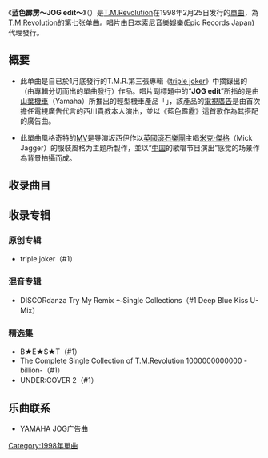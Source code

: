 {{otheruse
|subject=日本樂團T.M.R.的單曲唱片作品
|other=1983年上映的美國電影「Blue Thunder」
|藍色霹靂號
}}
{{Infobox song
| name       = 藍色霹靂〜JOG edit〜<br>（{{lang|ja|蒼い霹靂〜JOG edit〜}}）
| type       = [[單曲|單曲]]
| cover      = 
| cover_size = 
| caption    = 
| artist     = [[T.M.Revolution|T.M.Revolution]]
| A-side     = '''{{lang|ja|蒼い霹靂〜JOG edit〜}}'''
| B-side     = '''独裁 -monopolize- LIVE at KAWAGUCHI LILIA 1997.11.23'''
| released   = 1998年2月25日
| recorded   = 
| genre      = [[J-POP|J-POP]]
| length     = 13分39秒
| label      = [[Epic_Records_Japan|Antinous Records]]
| writer     = [[浅倉大介|浅倉大介]](作、编曲)<br/>井上秋緒(作词)
| producer   = [[浅倉大介|浅倉大介]]
| chart_position = *第3名（[[Oricon|Oricon]]周间）
*入榜次數10次（Oricon）
| certification = 
| prev_title = [[WHITE_BREATH|WHITE BREATH]]
| prev_year  = 1997
| next_title = [[HOT_LIMIT|HOT LIMIT]]
| next_year  = 1998
}}
《'''蓝色霹雳〜JOG edit〜'''》（{{lang-ja|'''蒼い霹靂〜JOG edit〜'''}}）是[[T.M.Revolution|T.M.Revolution]]在1998年2月25日发行的[[單曲|單曲]]，為[[T.M.Revolution|T.M.Revolution]]的第七张单曲。唱片由[[日本索尼音樂娛樂|日本索尼音樂娛樂]](Epic Records Japan)代理發行。

== 概要 ==
*此单曲是自已於1月底發行的T.M.R.第三張專輯《[[triple_joker|triple joker]]》中摘錄出的{{link-ja|Single-cut|シングルカット}}（由專輯分切而出的單曲發行）作品。唱片副標題中的“'''JOG edit'''”所指的是由[[山葉機車|山葉機車]]（Yamaha）所推出的輕型機車產品「{{link-ja|山葉Jog|ヤマハ・ジョグ|Jog}}」，該產品的[[電視廣告|電視廣告]]是由首次擔任電視廣告代言的西川貴教本人演出，並以《藍色霹靂》這首歌作為其搭配的廣告曲。

*此單曲風格奇特的[[音樂影片|MV]]是导演坂西伊作以[[英國|英國]][[滾石樂團|滾石樂團]]主唱[[米克·傑格|米克·傑格]]（Mick Jagger）的服裝風格为主题所製作，並以“[[中華人民共和國|中国]]的歌唱节目演出”感觉的场景作為背景拍攝而成。

== 收录曲目 ==
{{tracklist
| collapsed       = 
| headline        = CD
| extra_column    = 編曲
| total_length    = 13:39

| all_writing     =
| all_lyrics      =
| all_music       = 
| all_arrangements= 

| title1          = '''{{lang|ja|蒼い霹靂〜JOG edit〜}}'''  
| note1           = 
| writer1         = 
| lyrics1         = 井上秋緒
| music1          = [[浅倉大介|浅倉大介]]
| extra1          = [[浅倉大介|浅倉大介]]
| length1         = 4:46

| title2          = '''独裁 -monopolize- LIVE at KAWAGUCHI LILIA 1997.11.23'''
| note2           = 
| writer2         = 
| lyrics2         = 井上秋緒
| music2          = [[浅倉大介|浅倉大介]]
| extra2          = [[浅倉大介|浅倉大介]]
| length2         = 4:09

| title3          = '''{{lang|ja|蒼い霹靂〜JOG edit〜}}-Original Backing Track-'''  
| note3           = 
| writer3         = 
| lyrics3         = 井上秋緒
| music3          = [[浅倉大介|浅倉大介]]
| extra3          = [[浅倉大介|浅倉大介]]
| length3         = 4:43
}}

== 收录专辑 ==
=== 原创专辑 ===
*triple joker（#1）
=== 混音专辑 ===
*DISCORdanza Try My Remix 〜Single Collections（#1  Deep Blue Kiss U-Mix）
=== 精选集 ===
*B★E★S★T（#1）
*The Complete Single Collection of T.M.Revolution 1000000000000 -billion-（#1）
*UNDER:COVER 2（#1）

== 乐曲联系 ==
*YAMAHA JOG广告曲
[[Category:1998年單曲|Category:1998年單曲]]